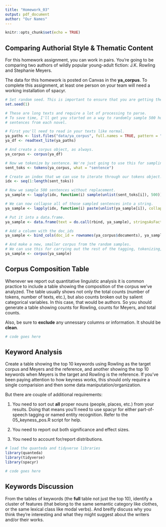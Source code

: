 ```yaml
---
title: "Homework_03"
output: pdf_document
author: "Our Names"
---
```


```r
knitr::opts_chunk$set(echo = TRUE)
```

## Comparing Authorial Style & Thematic Content

For this homework assignment, you can work in pairs. You're going to be comparing two authors of wildly popular young-adult fiction: J.K. Rowling and Stephanie Meyers.

The data for this homework is posted on Canvas in the **ya_corpus**. To complete this assignment, at least one person on your team will need a working installation of spacyr.

```r
# Set random seed. This is important to ensure that you are getting the same results when rerunning and/or knitting to pdf.
set.seed(1)

# These are long texts and require a lot of processing to parse.
# To save time, I'll get you started on a way to randomly sample 500 hundred
# sentences from each novel.

# First you'll need to read in your texts like normal.
ya_paths <- list.files("data/ya_corpus", full.names = TRUE, pattern = "*.txt", recursive = TRUE)
ya_df <- readtext_lite(ya_paths)

# And create a corpus object, as always.
ya_corpus <- corpus(ya_df)

# Now we tokenize by sentence. We're just going to use this for sampling.
sent_toks <- tokens(ya_corpus, what = "sentence")

# Create an index that we can use to iterate through our tokens object.
idx <- seq(1:length(sent_toks))

# Now we sample 500 sentences without replacement.
ya_sample <- lapply(idx, function(i) sample(unlist(sent_toks[i]), 500))

# We can now collapse all of those sampled sentences into a string.
ya_sample <- lapply(idx, function(i) paste(unlist(ya_sample[i]), collapse = " "))

# Put it into a data.frame.
ya_sample <- data.frame(text = do.call(rbind, ya_sample), stringsAsFactors = F)

# Add a column with the doc_ids
ya_sample <- bind_cols(doc_id = rownames(ya_corpus$documents), ya_sample)

# And make a new, smaller corpus from the random samples.
# We can use this for carrying out the rest of the tagging, tokenizing, and analysis.
ya_sample <- corpus(ya_sample)

```


## Corpus Composition Table

Whenever we report out quantitative linguistic analysis it is common practice to include a table showing the composition of the corpus we've analyzed. The table usually shows not only the total counts (number of tokens, number of texts, etc.), but also counts broken out by salient categorical variables. In this case, that would be authors. So you should generate a table showing counts for Rowling, counts for Meyers, and total counts.

Also, be sure to **exclude** any unnessary columns or information. It should be **clean**.

```r
# code goes here
```

## Keyword Analysis

Create a table showing the top 10 keywords using Rowling as the target corpus and Meyers and the reference, and another showing the top 10 keywords when Meyers is the target and Rowling is the reference. If you've been paying attention to how keyness works, this should only require a single comparision and then some data maniputation/organization.

But there are couple of additional requirements:

1. You need to sort out **all** proper nouns (people, places, etc.) from your results. Doing that means you'll need to use spacyr for either part-of-speech tagging or named entity recognition. Refer to the 05_keyness_pos.R script for help.

2. You need to report out both significance and effect sizes.

3. You need to account for/report distributions.

```r
# load the quanteda and tidyverse libraries
library(quanteda)
library(tidyverse)
library(spacyr)

# code goes here

```

## Keywords Discussion

From the tables of keywords (the **full** table not just the top 10), identify a cluster of features (that belong to the same semantic category like clothes, or the same lexical class like modal verbs). And breifly discuss why you think they're interesting and what they might suggest about the writers and/or their works.
